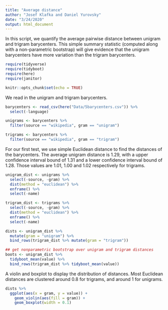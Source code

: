 ```yaml
---
title: "Average distance"
author: "Josef Klafka and Daniel Yurovsky"
date: "3/24/2020"
output: html_document
---
```


In this script, we quantify the average pairwise distance between unigram and trigram barycenters. This simple summary statistic (computed along with a non-parametric bootstrap) will give evidence that the unigram barycenters have more variation than the trigram barycenters. 

```r
require(tidyverse)
require(tidyboot)
require(here)
require(janitor)

knitr::opts_chunk$set(echo = TRUE)
```

We read in the unigram and trigram barycenters. 

```r
barycenters <- read_csv(here("Data/5barycenters.csv")) %>% 
  select(-language)

unigrams <- barycenters %>%
  filter(source == "wikipedia", gram == "unigram")

trigrams <- barycenters %>%
  filter(source == "wikipedia", gram == "trigram")
```

For our first test, we use simple Euclidean distance to find the distances of the barycenters. The average unigram distance is $1.29$, with a upper confidence interval bound of $1.31$ and a lower confidence interval bound of $1.28$. Those values are $1.01$, $1.00$ and $1.02$ respectively for trigrams. 

```r
unigram_dist <- unigrams %>% 
  select(-source, -gram) %>%
  dist(method = "euclidean") %>%
  enframe() %>%
  select(-name)

trigram_dist <- trigrams %>% 
  select(-source, -gram) %>%
  dist(method = "euclidean") %>%
  enframe() %>%
  select(-name)

dists <- unigram_dist %>%
  mutate(gram = "unigram") %>%
  bind_rows(trigram_dist %>% mutate(gram = "trigram"))

## get nonparametric bootstrap over unigram and trigram distances
boots <- unigram_dist %>% 
  tidyboot_mean(value) %>%
  bind_rows(trigram_dist %>% tidyboot_mean(value))
```

A violin and boxplot to display the distribution of distances. Most Euclidean distances are clustered around $0.8$ for trigrams, and around $1$ for unigrams. 

```r
dists %>%
  ggplot(aes(x = gram, y = value)) + 
    geom_violin(aes(fill = gram)) + 
    geom_boxplot(width = 0.1)
```


